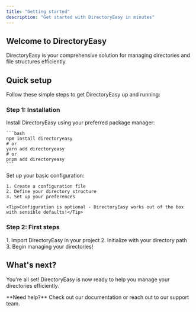 ```yaml
---
title: "Getting started"
description: "Get started with DirectoryEasy in minutes"
---
```


## Welcome to DirectoryEasy

DirectoryEasy is your comprehensive solution for managing directories and file structures efficiently.

## Quick setup

Follow these simple steps to get DirectoryEasy up and running:

### Step 1: Installation

<AccordionGroup>
  <Accordion icon="download" title="Install DirectoryEasy">
    Install DirectoryEasy using your preferred package manager:
    
    ```bash
    npm install directoryeasy
    # or
    yarn add directoryeasy
    # or
    pnpm add directoryeasy
    ```
  </Accordion>
  <Accordion icon="gear" title="Basic configuration">
    Set up your basic configuration:
    
    1. Create a configuration file
    2. Define your directory structure
    3. Set up your preferences
    
    <Tip>Configuration is optional - DirectoryEasy works out of the box with sensible defaults!</Tip>
  </Accordion>
</AccordionGroup>

### Step 2: First steps

<Accordion icon="play" title="Start using DirectoryEasy">
  1. Import DirectoryEasy in your project
  2. Initialize with your directory path
  3. Begin managing your directories!
</Accordion>

## What's next?

You're all set! DirectoryEasy is now ready to help you manage your directories efficiently.

<Note>
  **Need help?** Check out our documentation or reach out to our support team.
</Note>
